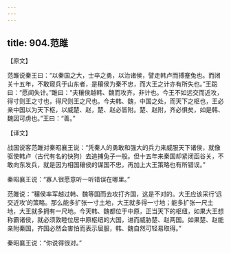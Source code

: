 ```yaml
---
---
---
```

title: 904.范雎
---



【原文】

范雎说秦王曰：“以秦国之大，士卒之勇，以治诸侯，譬走韩卢而搏蹇兔也。而闭关十五年，不敢窥兵于山东者，是穰侯为秦不忠，而大王之计亦有所失也。”王跽曰：“愿闻失计。”雎曰：“夫穰侯越韩、魏而攻齐，非计也。今王不如远交而近攻，得寸则王之寸也，得尺则王之尺也。今夫韩、魏，中国之处，而天下之枢也，王必亲中国以为天下枢，以威楚、赵，楚、赵必皆附。楚、赵附，齐必惧矣，如是韩、魏因可虏也。”王曰：“善。”

【译文】

战国说客范雎对秦昭襄王说：“凭秦人的勇敢和强大的兵力来威服天下诸侯，就像驱使韩卢（古代有名的快狗）去追捕兔子一般。但十五年来秦国却紧闭函谷关，不敢向东发兵，就是因为相国穰侯的谋国不忠，再加上大王策略也有所错误。”

秦昭襄王说：“寡人很愿意听一听错误在哪里。”

范雎说：“穰侯率军越过韩、魏等国而去攻打齐国，这是不对的。大王应该采行‘远交近攻’的策略。那么能多扩张一寸土地，大王就多得一寸地；能多扩张一尺土地，大王就多拥有一尺地。今天韩、魏都位于中原，正当天下的枢纽，如果大王想称霸诸侯，就必须敦睦位居中原枢纽的大国，进而威胁楚、赵两国。如果楚、赵能亲附秦国，齐国必然会害怕而表示屈服，韩、魏自然可轻易取得。”

秦昭襄王说：“你说得很对。”